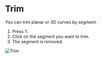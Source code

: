 
# Trim

<Reference shortcut="T" command="Trim" button="Toolbar" />

You can trim planar or 3D curves by segment. 

1. Press <kbd>T</kbd>.
2. Click on the segment you want to trim.
3. The segment is removed.

![Trim](/img/trim.gif)







